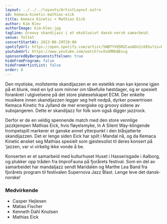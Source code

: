 ```yaml
---
layout: ../../../layouts/ArtistLayout.astro
id: kemaca-kinetic-mathias-eick
title: Kemaca Kinetic + Mathias Eick
author: Kim Klev
authorImage: kim-klev.jpg
tagline: Groovy skandijazz i et eksklusivt dansk-norsk samarbeid.
venue: Teltet
concertStartAt: 2023-06-29T20:00
spotifyUrl: https://open.spotify.com/artist/5WBTYVQ5M2CaxAOn2zX8Su?si=FYxTIYpAT-m0XMsSrBE2rw
youtubeUrl: https://www.youtube.com/watch?v=XxGMRbQExcg
sponsoredByBergesenstiftelsen: true
hideFromProgram: false
hideFromArtistList: false
order: 8
---
```


Den mystiske, mollstemte skandijazzen er en estetikk man kan kjenne igjen på et blunk, med en lyd som minner om tåkefulle høstdager, og er spesielt forankret i utgivelsene på det store plateselskapet ECM. Der enkelte musikere innen skandijazzen legger seg helt nedpå, dyrker powertrioen Kemaca Kinetic fra Jylland de mer energiske og groovy sidene av subsjangeren. Dette er skandijazz for folk som også digger jazzrock.

Derfor er de en veldig spennende match med den store vennlige jazzkjempen Mathias Eick, hvis fløyelsmyke, In A Silent Way-klingende trompetspill markerer et ganske annet ytterpunkt i den blåsjatterte skandijazzen. Det er lenge siden Eick har spilt i Mandal nå, og da Kemaca Kinetic ønsket seg Mathias spesielt som gjestesolist til deres konsert på ‘jazzen, var vi virkelig ikke vonde å be.

Konserten er et samarbeid med kulturhuset Huset i Hasserisgade i Aalborg, og plukker opp tråden fra ImproFauna på fjorårets festival. Som en del av samarbeidet har mandaljazz sendt Maridalen og Marthe Lea Band fra fjorårets program til festivalen Supernova Jazz Blast. Lenge leve det dansk-norske!

### Medvirkende

- Casper Hejlesen
- Matias Fischer
- Kenneth Dahl Knutsen
- Mathias Eick
